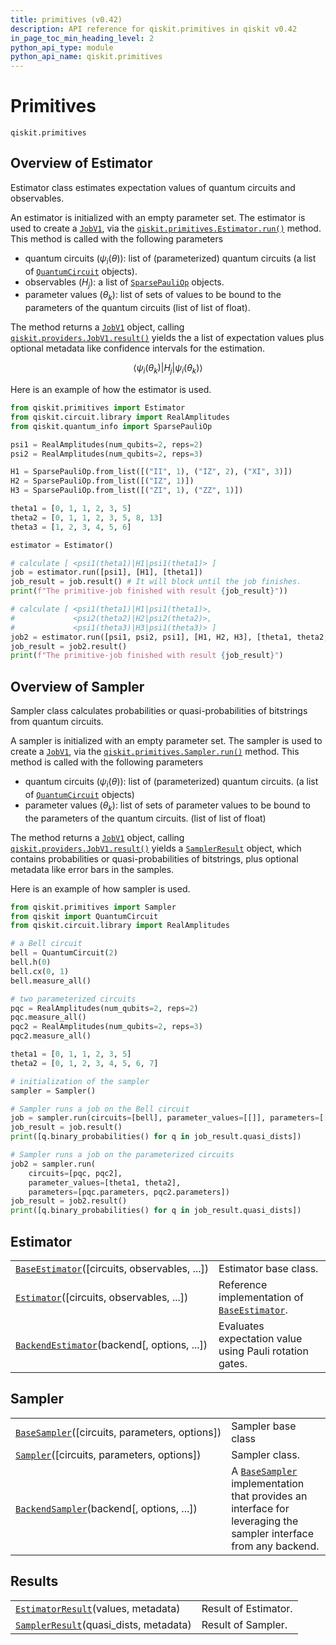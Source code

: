 ```yaml
---
title: primitives (v0.42)
description: API reference for qiskit.primitives in qiskit v0.42
in_page_toc_min_heading_level: 2
python_api_type: module
python_api_name: qiskit.primitives
---
```


<span id="module-qiskit.primitives" />

<span id="qiskit-primitives" />

<span id="module-qiskit.primitives.base.base_estimator" />

<span id="primitives-qiskit-primitives" />

# Primitives

`qiskit.primitives`

## Overview of Estimator

Estimator class estimates expectation values of quantum circuits and observables.

An estimator is initialized with an empty parameter set. The estimator is used to create a [`JobV1`](qiskit.providers.JobV1 "qiskit.providers.JobV1"), via the [`qiskit.primitives.Estimator.run()`](qiskit.primitives.Estimator#run "qiskit.primitives.Estimator.run") method. This method is called with the following parameters

*   quantum circuits ($\psi_i(\theta)$): list of (parameterized) quantum circuits (a list of [`QuantumCircuit`](qiskit.circuit.QuantumCircuit "qiskit.circuit.QuantumCircuit") objects).
*   observables ($H_j$): a list of [`SparsePauliOp`](qiskit.quantum_info.SparsePauliOp "qiskit.quantum_info.SparsePauliOp") objects.
*   parameter values ($\theta_k$): list of sets of values to be bound to the parameters of the quantum circuits (list of list of float).

The method returns a [`JobV1`](qiskit.providers.JobV1 "qiskit.providers.JobV1") object, calling [`qiskit.providers.JobV1.result()`](qiskit.providers.JobV1#result "qiskit.providers.JobV1.result") yields the a list of expectation values plus optional metadata like confidence intervals for the estimation.

$$
\langle\psi_i(\theta_k)|H_j|\psi_i(\theta_k)\rangle
$$

Here is an example of how the estimator is used.

```python
from qiskit.primitives import Estimator
from qiskit.circuit.library import RealAmplitudes
from qiskit.quantum_info import SparsePauliOp

psi1 = RealAmplitudes(num_qubits=2, reps=2)
psi2 = RealAmplitudes(num_qubits=2, reps=3)

H1 = SparsePauliOp.from_list([("II", 1), ("IZ", 2), ("XI", 3)])
H2 = SparsePauliOp.from_list([("IZ", 1)])
H3 = SparsePauliOp.from_list([("ZI", 1), ("ZZ", 1)])

theta1 = [0, 1, 1, 2, 3, 5]
theta2 = [0, 1, 1, 2, 3, 5, 8, 13]
theta3 = [1, 2, 3, 4, 5, 6]

estimator = Estimator()

# calculate [ <psi1(theta1)|H1|psi1(theta1)> ]
job = estimator.run([psi1], [H1], [theta1])
job_result = job.result() # It will block until the job finishes.
print(f"The primitive-job finished with result {job_result}"))

# calculate [ <psi1(theta1)|H1|psi1(theta1)>,
#             <psi2(theta2)|H2|psi2(theta2)>,
#             <psi1(theta3)|H3|psi1(theta3)> ]
job2 = estimator.run([psi1, psi2, psi1], [H1, H2, H3], [theta1, theta2, theta3])
job_result = job2.result()
print(f"The primitive-job finished with result {job_result}")
```

<span id="module-qiskit.primitives.base.base_sampler" />

## Overview of Sampler

Sampler class calculates probabilities or quasi-probabilities of bitstrings from quantum circuits.

A sampler is initialized with an empty parameter set. The sampler is used to create a [`JobV1`](qiskit.providers.JobV1 "qiskit.providers.JobV1"), via the [`qiskit.primitives.Sampler.run()`](qiskit.primitives.Sampler#run "qiskit.primitives.Sampler.run") method. This method is called with the following parameters

*   quantum circuits ($\psi_i(\theta)$): list of (parameterized) quantum circuits. (a list of [`QuantumCircuit`](qiskit.circuit.QuantumCircuit "qiskit.circuit.QuantumCircuit") objects)
*   parameter values ($\theta_k$): list of sets of parameter values to be bound to the parameters of the quantum circuits. (list of list of float)

The method returns a [`JobV1`](qiskit.providers.JobV1 "qiskit.providers.JobV1") object, calling [`qiskit.providers.JobV1.result()`](qiskit.providers.JobV1#result "qiskit.providers.JobV1.result") yields a [`SamplerResult`](qiskit.primitives.SamplerResult "qiskit.primitives.SamplerResult") object, which contains probabilities or quasi-probabilities of bitstrings, plus optional metadata like error bars in the samples.

Here is an example of how sampler is used.

```python
from qiskit.primitives import Sampler
from qiskit import QuantumCircuit
from qiskit.circuit.library import RealAmplitudes

# a Bell circuit
bell = QuantumCircuit(2)
bell.h(0)
bell.cx(0, 1)
bell.measure_all()

# two parameterized circuits
pqc = RealAmplitudes(num_qubits=2, reps=2)
pqc.measure_all()
pqc2 = RealAmplitudes(num_qubits=2, reps=3)
pqc2.measure_all()

theta1 = [0, 1, 1, 2, 3, 5]
theta2 = [0, 1, 2, 3, 4, 5, 6, 7]

# initialization of the sampler
sampler = Sampler()

# Sampler runs a job on the Bell circuit
job = sampler.run(circuits=[bell], parameter_values=[[]], parameters=[[]])
job_result = job.result()
print([q.binary_probabilities() for q in job_result.quasi_dists])

# Sampler runs a job on the parameterized circuits
job2 = sampler.run(
    circuits=[pqc, pqc2],
    parameter_values=[theta1, theta2],
    parameters=[pqc.parameters, pqc2.parameters])
job_result = job2.result()
print([q.binary_probabilities() for q in job_result.quasi_dists])
```

## Estimator

|                                                                                                                         |                                                                                                                   |
| ----------------------------------------------------------------------------------------------------------------------- | ----------------------------------------------------------------------------------------------------------------- |
| [`BaseEstimator`](qiskit.primitives.BaseEstimator "qiskit.primitives.BaseEstimator")(\[circuits, observables, ...])     | Estimator base class.                                                                                             |
| [`Estimator`](qiskit.primitives.Estimator "qiskit.primitives.Estimator")(\[circuits, observables, ...])                 | Reference implementation of [`BaseEstimator`](qiskit.primitives.BaseEstimator "qiskit.primitives.BaseEstimator"). |
| [`BackendEstimator`](qiskit.primitives.BackendEstimator "qiskit.primitives.BackendEstimator")(backend\[, options, ...]) | Evaluates expectation value using Pauli rotation gates.                                                           |

## Sampler

|                                                                                                                   |                                                                                                                                                                                   |
| ----------------------------------------------------------------------------------------------------------------- | --------------------------------------------------------------------------------------------------------------------------------------------------------------------------------- |
| [`BaseSampler`](qiskit.primitives.BaseSampler "qiskit.primitives.BaseSampler")(\[circuits, parameters, options])  | Sampler base class                                                                                                                                                                |
| [`Sampler`](qiskit.primitives.Sampler "qiskit.primitives.Sampler")(\[circuits, parameters, options])              | Sampler class.                                                                                                                                                                    |
| [`BackendSampler`](qiskit.primitives.BackendSampler "qiskit.primitives.BackendSampler")(backend\[, options, ...]) | A [`BaseSampler`](qiskit.primitives.BaseSampler "qiskit.primitives.BaseSampler") implementation that provides an interface for leveraging the sampler interface from any backend. |

## Results

|                                                                                                              |                      |
| ------------------------------------------------------------------------------------------------------------ | -------------------- |
| [`EstimatorResult`](qiskit.primitives.EstimatorResult "qiskit.primitives.EstimatorResult")(values, metadata) | Result of Estimator. |
| [`SamplerResult`](qiskit.primitives.SamplerResult "qiskit.primitives.SamplerResult")(quasi\_dists, metadata) | Result of Sampler.   |

